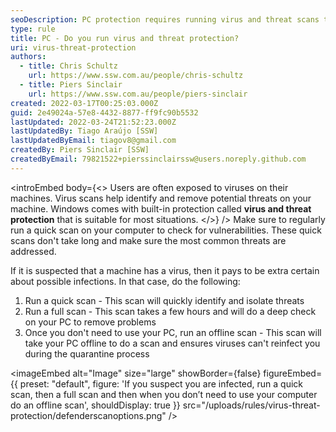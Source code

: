 ```yaml
---
seoDescription: PC protection requires running virus and threat scans to identify and remove potential threats on your machine.
type: rule
title: PC - Do you run virus and threat protection?
uri: virus-threat-protection
authors:
  - title: Chris Schultz
    url: https://www.ssw.com.au/people/chris-schultz
  - title: Piers Sinclair
    url: https://www.ssw.com.au/people/piers-sinclair
created: 2022-03-17T00:25:03.000Z
guid: 2e49024a-57e8-4432-8877-ff9fc90b5532
lastUpdated: 2022-03-24T21:52:23.000Z
lastUpdatedBy: Tiago Araújo [SSW]
lastUpdatedByEmail: tiagov8@gmail.com
createdBy: Piers Sinclair [SSW]
createdByEmail: 79821522+pierssinclairssw@users.noreply.github.com
---
```


<introEmbed
  body={<>
Users are often exposed to viruses on their machines. Virus scans help identify and remove potential threats on your machine. Windows comes with built-in protection called **virus and threat protection** that is suitable for most situations.
  </>}
/>
Make sure to regularly run a quick scan on your computer to check for vulnerabilities. These quick scans don't take long and make sure the most common threats are addressed.

If it is suspected that a machine has a virus, then it pays to be extra certain about possible infections. In that case, do the following:

1. Run a quick scan - This scan will quickly identify and isolate threats
2. Run a full scan - This scan takes a few hours and will do a deep check on your PC to remove problems
3. Once you don't need to use your PC, run an offline scan - This scan will take your PC offline to do a scan and ensures viruses can't reinfect you during the quarantine process


<imageEmbed
  alt="Image"
  size="large"
  showBorder={false}
  figureEmbed={{
    preset: "default",
    figure: 'If you suspect you are infected, run a quick scan, then a full scan and then when you don’t need to use your computer do an offline scan',
    shouldDisplay: true
  }}
  src="/uploads/rules/virus-threat-protection/defenderscanoptions.png"
/>

